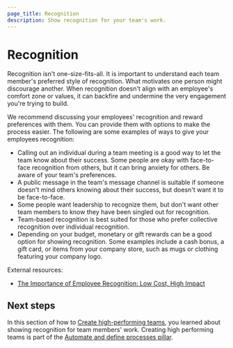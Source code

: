 ```yaml
---
page_title: Recognition
description: Show recognition for your team's work.
---
```


# Recognition

Recognition isn't one-size-fits-all. It is important to understand each team member's preferred style of recognition. What motivates one person might discourage another. When recognition doesn't align with an employee's comfort zone or values, it can backfire and undermine the very engagement you're trying to build.

We recommend discussing your employees' recognition and reward preferences with them. You can provide them with options to make the process easier. The following are some examples of ways to give your employees recognition:

- Calling out an individual during a team meeting is a good way to let the team know about their success. Some people are okay with face-to-face recognition from others, but it can bring anxiety for others. Be aware of your team's preferences.
- A public message in the team's message channel is suitable if someone doesn't mind others knowing about their success, but doesn't want it to be face-to-face.
- Some people want leadership to recognize them, but don't want other team members to know they have been singled out for recognition.
- Team-based recognition is best suited for those who prefer collective recognition over individual recognition.
- Depending on your budget, monetary or gift rewards can be a good option for showing recognition. Some examples include a cash bonus, a gift card, or items from your company store, such as mugs or clothing featuring your company logo.

External resources:

- [The Importance of Employee Recognition: Low Cost, High Impact](https://www.gallup.com/workplace/236441/employee-recognition-low-cost-high-impact.aspx)

## Next steps

In this section of how to [Create high-performing teams](/well-architected-framework/automate-and-define-processes/create-high-performing-teams), you learned about showing recognition for team members' work. Creating high performing teams is part of the [Automate and define processes pillar](/well-architected-framework/automate-and-define-processes).
